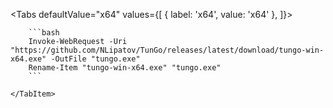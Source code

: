 
<Tabs defaultValue="x64" values={[
    { label: 'x64', value: 'x64' },
]}>
    <TabItem value="x64">

        ```bash
        Invoke-WebRequest -Uri "https://github.com/NLipatov/TunGo/releases/latest/download/tungo-win-x64.exe" -OutFile "tungo.exe"
        Rename-Item "tungo-win-x64.exe" "tungo.exe"
        ```

    </TabItem>
</Tabs>
